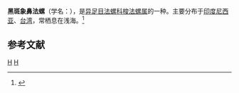 {{Speciesbox 
| taxon = Cymatium grandimaculatum
| binomial_authority = (Reeve, 1844)
}}
'''黑斑象鼻法螺'''（学名：''{{lang|la|Cymatium grandimaculatum}}''），是[[异足目|异足目]][[法螺科|法螺科]][[梭法螺属|梭法螺属]]的一种。主要分布于[[印度尼西亚|印度尼西亚]]、[[台湾|台湾]]，常栖息在浅海。<ref>{{cite web|url=http://shell.sinica.edu.tw/chinese/shellbase_detail.php?science_no=732|title=国际贝库：黑斑象鼻法螺|publisher=台湾贝类资料库|accessdate=2009-08-11|archive-date=2016-03-04|archive-url=https://web.archive.org/web/20160304111555/http://shell.sinica.edu.tw/chinese/shellbase_detail.php?science_no=732|dead-url=no}}</ref>

== 参考文献 ==
{{reflist|2}}
{{taxonbar}}
[[Category:_1844年描述的动物|H]]
[[Category:梭法螺属|H]]